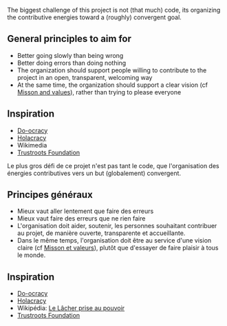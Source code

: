 <!-- LANG:EN, title="Organization model"-->

The biggest challenge of this project is not (that much) code, its organizing the contributive energies toward a (roughly) convergent goal.

== General principles to aim for ==

* Better going slowly than being wrong
* Better doing errors than doing nothing
* The organization should support people willing to contribute to the project in an open, transparent, welcoming way
* At the same time, the organization should support a clear vision (cf [https://inventaire.io/welcome#mission Misson and values]), rather than trying to please everyone

== Inspiration ==

* [https://wiki.p2pfoundation.net/DoOcracy Do-ocracy]
* [https://en.wikipedia.org/wiki/Holacracy Holacracy]
* Wikimedia
* [https://www.trustroots.org/faq/foundation Trustroots Foundation]

<!-- LANG:FR, title="Modèle d'organisation"-->

Le plus gros défi de ce projet n'est pas tant le code, que l'organisation des énergies contributives vers un but (globalement) convergent.

== Principes généraux ==

* Mieux vaut aller lentement que faire des erreurs
* Mieux vaut faire des erreurs que ne rien faire
* L'organisation doit aider, soutenir, les personnes souhaitant contribuer au projet, de manière ouverte, transparente et accueillante.
* Dans le même temps, l'organisation doit être au service d'une vision claire (cf [https://inventaire.io/welcome#mission Misson et valeurs]), plutôt que d'essayer de faire plaisir à tous le monde.

== Inspiration ==

* [https://wiki.p2pfoundation.net/DoOcracy Do-ocracy]
* [https://fr.wikipedia.org/wiki/Holacratie Holacracy]
* Wikipédia: [https://www.youtube.com/watch?v=x61FPodmTdQ Le Lâcher prise au pouvoir]
* [https://www.trustroots.org/faq/foundation Trustroots Foundation]

